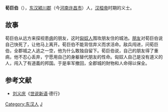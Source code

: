 '''荀巨伯'''（{{bd|？||？||}}），[[东汉|东汉]][[颍川郡|颍川郡]]（今[[河南|河南]][[许昌市|许昌市]]）人，[[汉桓帝|汉桓帝]]时期的义士。

==故事==
荀巨伯从远方来探视患[[病|病]]的朋友，这时[[匈奴人|匈奴人]]围攻朋友住的城池。[[朋友|朋友]]对荀巨伯说自己快死了，让他马上离开。荀巨伯不能背信弃义而求活命。敌兵闯进，问荀巨伯，全郡城之人逃之一空，他为什么敢独自留下。荀巨伯说，自己的朋友得了重病，他不忍心丢弃，宁愿用自己的身躯替代朋友的性命。匈奴人自己是没有道义的人，闯入了有道義的邦国。于是率军撤回，全郡城的財物和人命得以保全。

==参考文献==
*[[刘义庆|刘义庆]]《[[世说新语|世说新语]]·德行》
[[Category:东汉人|Category:东汉人]]
[[Category:颍川荀氏|J]]